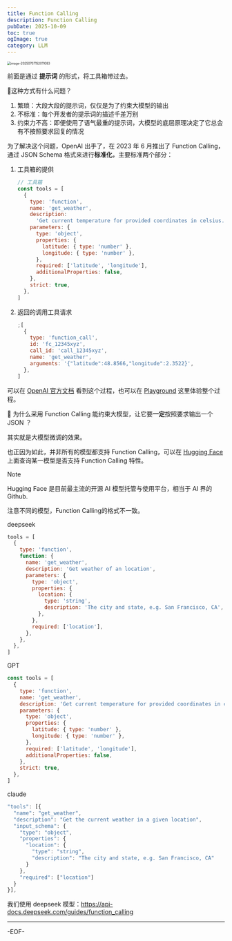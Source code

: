 ```yaml
---
title: Function Calling
description: Function Calling
pubDate: 2025-10-09
toc: true
ogImage: true
category: LLM
---
```


<img
  src="https://xiejie-typora.oss-cn-chengdu.aliyuncs.com/2025-07-07-072011.png"
  alt="image-20250707152011083"
  style="zoom:50%;"
/>

前面是通过 **提示词** 的形式，将工具箱带过去。

🙋这种方式有什么问题？

1. 繁琐：大段大段的提示词，仅仅是为了约束大模型的输出
2. 不标准：每个开发者的提示词的描述千差万别
3. 约束力不高：即便使用了语气最重的提示词，大模型的底层原理决定了它总会有不按照要求回复的情况

为了解决这个问题，OpenAI 出手了，在 2023 年 6 月推出了 Function Calling，通过 JSON Schema 格式来进行**标准化**，主要标准两个部分：

1. 工具箱的提供

   ```js
   // 工具箱
   const tools = [
     {
       type: 'function',
       name: 'get_weather',
       description:
         'Get current temperature for provided coordinates in celsius.',
       parameters: {
         type: 'object',
         properties: {
           latitude: { type: 'number' },
           longitude: { type: 'number' },
         },
         required: ['latitude', 'longitude'],
         additionalProperties: false,
       },
       strict: true,
     },
   ]
   ```

2. 返回的调用工具请求

   ```js
   ;[
     {
       type: 'function_call',
       id: 'fc_12345xyz',
       call_id: 'call_12345xyz',
       name: 'get_weather',
       arguments: '{"latitude":48.8566,"longitude":2.3522}',
     },
   ]
   ```

可以在 [OpenAI 官方文档](https://platform.openai.com/docs/guides/function-calling?api-mode=responses&lang=javascript#function-calling-steps) 看到这个过程，也可以在 [Playground](https://platform.openai.com/playground/prompts?models=gpt-4.1) 这里体验整个过程。

🤔 为什么采用 Function Calling 能约束大模型，让它要**一定**按照要求输出一个 JSON ？

其实就是大模型微调的效果。

也正因为如此，并非所有的模型都支持 Function Calling，可以在 [Hugging Face](https://huggingface.co/models?other=function+calling&sort=trending) 上面查询某一模型是否支持 Function Calling 特性。

> [!note]
>
> Hugging Face 是目前最主流的开源 AI 模型托管与使用平台，相当于 AI 界的 Github.

注意不同的模型，Function Calling的格式不一致。

deepseek

```js
tools = [
  {
    type: 'function',
    function: {
      name: 'get_weather',
      description: 'Get weather of an location',
      parameters: {
        type: 'object',
        properties: {
          location: {
            type: 'string',
            description: 'The city and state, e.g. San Francisco, CA',
          },
        },
        required: ['location'],
      },
    },
  },
]
```

GPT

```js
const tools = [
  {
    type: 'function',
    name: 'get_weather',
    description: 'Get current temperature for provided coordinates in celsius.',
    parameters: {
      type: 'object',
      properties: {
        latitude: { type: 'number' },
        longitude: { type: 'number' },
      },
      required: ['latitude', 'longitude'],
      additionalProperties: false,
    },
    strict: true,
  },
]
```

claude

```js
"tools": [{
  "name": "get_weather",
  "description": "Get the current weather in a given location",
  "input_schema": {
    "type": "object",
    "properties": {
      "location": {
        "type": "string",
        "description": "The city and state, e.g. San Francisco, CA"
      }
    },
    "required": ["location"]
  }
}],
```

我们使用 deepseek 模型：https://api-docs.deepseek.com/guides/function_calling

---

-EOF-
